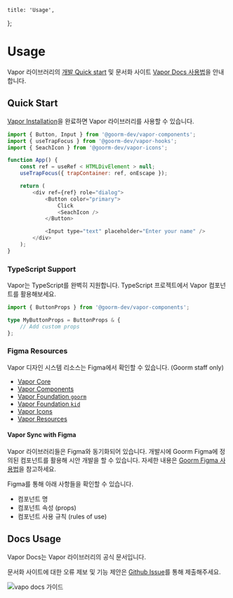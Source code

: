     title: 'Usage',
};

# Usage

Vapor 라이브러리의 [개발 Quick start](/guides/usage#quick-start) 및 문서화 사이트 [Vapor Docs 사용법](/guides/usage#docs-usage)을 안내합니다.

## Quick Start

[Vapor Installation](/guides/installation)을 완료하면 Vapor 라이브러리를 사용할 수 있습니다.

```javascript
import { Button, Input } from '@goorm-dev/vapor-components';
import { useTrapFocus } from '@goorm-dev/vapor-hooks';
import { SeachIcon } from '@goorm-dev/vapor-icons';

function App() {
    const ref = useRef < HTMLDivElement > null;
    useTrapFocus({ trapContainer: ref, onEscape });

    return (
        <div ref={ref} role="dialog">
            <Button color="primary">
                Click
                <SeachIcon />
            </Button>

            <Input type="text" placeholder="Enter your name" />
        </div>
    );
}
```

### TypeScript Support

Vapor는 TypeScript를 완벽히 지원합니다. TypeScript 프로젝트에서 Vapor 컴포넌트를 활용해보세요.

```typescript
import { ButtonProps } from '@goorm-dev/vapor-components';

type MyButtonProps = ButtonProps & {
    // Add custom props
};
```

### Figma Resources

Vapor 디자인 시스템 리소스는 Figma에서 확인할 수 있습니다. (Goorm staff only)

-   [Vapor Core](https://www.figma.com/design/lEU9aqzv6l9E4XM3SST9op/Component-%5Bcore%5D?node-id=0-1&node-type=CANVAS&t=lyB6LtxuGmtu0lR9-0)
-   [Vapor Components](https://www.figma.com/design/TBQ0vT0mdGz7aepjxgfdc3/Component-%5Bgoorm%5D?t=4aiqDTljgH0Yi8BO-0)
-   [Vapor Foundation `goorm`](https://www.figma.com/design/hBtJQQNTICx64dUK8VsU3Z/Foundation-%5Bgoorm%5D?t=EnU9idrTquEtCfPE-0)
-   [Vapor Foundation `kid`](https://www.figma.com/design/llq2j7bJwYENZq0f26xO33/Foundation-%5BKid%5D?t=EnU9idrTquEtCfPE-0)
-   [Vapor Icons](https://www.figma.com/design/DVgbt41m23pnHjAL8ZYsD3/Icon-%5Bgoorm%5D?t=EnU9idrTquEtCfPE-0)
-   [Vapor Resources](https://www.figma.com/design/hyiokiTlazRVYf0cfEvGUB/Resource?node-id=0-1&t=EnU9idrTquEtCfPE-0)

#### Vapor Sync with Figma

Vapor 라이브러리들은 Figma와 동기화되어 있습니다. 개발시에 Goorm Figma에 정의된 컴포넌트를 활용해 시안 개발을 할 수 있습니다.
자세한 내용은 [Goorm Figma 사용법](https://www.notion.so/goorm/e3f3b415ab3c4eab9f14f6c01f2fdd2b?pvs=4#422850c582164552b36593aac3b433ff)을 참고하세요.

Figma를 통해 아래 사항들을 확인할 수 있습니다.

-   컴포넌트 명
-   컴포넌트 속성 (props)
-   컴포넌트 사용 규칙 (rules of use)

## Docs Usage

Vapor Docs는 Vapor 라이브러리의 공식 문서입니다.

문서화 사이트에 대한 오류 제보 및 기능 제안은 [Github Issue](https://github.com/goorm-dev/gds/issues/new/choose)를 통해 제출해주세요.

![vapo docs 가이드](https://statics.goorm.io/gds/docs/guide/guide-vapor-docs.png)

<br />
